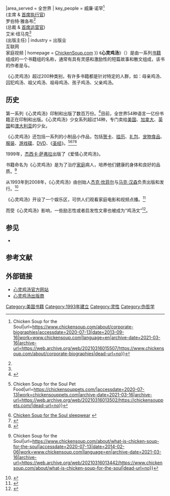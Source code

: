 {{citation style|time=2012-03-02T06:31:07+00:00}}
{{Infobox company
| company_name = 心灵鸡汤<br />''Chicken Soup for the Soul''
| company_logo = 
| company_type = [[私有企业|私有企业]] 
| foundation = 1993年6月28日<ref>Lopez, Justine. [http://www.homemediamagazine.com/tv-dvd/screen-media-distribute-chicken-soup-soul-18082 Screen Media to Distribute Chicken Soup for the Soul] {{Wayback|url=http://www.homemediamagazine.com/tv-dvd/screen-media-distribute-chicken-soup-soul-18082 |date=20120229173832 }}, ''Home Media Magazine'', 12 January 2010.</ref>
| founder = {{link-en|杰克·坎菲尔|Jack Canfield}}<ref>[http://www.chickensoup.com/newsroom.asp?cid=new.bio.jc Jack Canfield biography] {{webarchive|url=https://web.archive.org/web/20110708144206/http://www.chickensoup.com/newsroom.asp?cid=new.bio.jc |date=2011-07-08 }} at official website</ref> <br /> {{link-en|马克·汉森|Mark Victor Hansen}}<ref>[http://www.chickensoup.com/newsroom.asp?cid=new.bio.mvh Mark Victor Hansen biography] {{webarchive|url=https://web.archive.org/web/20110708144209/http://www.chickensoup.com/newsroom.asp?cid=new.bio.mvh |date=2011-07-08 }} at official website</ref>
| location_city = {{USA}}[[康涅狄格州|康涅狄格州]]<ref>{{Cite web|title=Contact Us {{!}} Chicken Soup for the Soul|url=https://www.chickensoup.com/about/contact-us|accessdate=2020-07-13|date=2014-03-17|work=www.chickensoup.com|language=en|archive-date=2021-03-16|archive-url=https://web.archive.org/web/20210316013342/https://www.chickensoup.com/about/contact-us|dead-url=no}}</ref>
|area_served = 全世界
| key_people = 威廉·诺罕<ref name="#1">{{Cite web|title=Corporate Biographies {{!}} Chicken Soup for the Soul|url=https://www.chickensoup.com/about/corporate-biographies|accessdate=2020-07-13|date=2013-09-16|work=www.chickensoup.com|language=en|archive-date=2021-03-16|archive-url=https://web.archive.org/web/20210316015507/https://www.chickensoup.com/about/corporate-biographies|dead-url=no}}</ref><br>(主席 & [[首席执行官|首席执行官]])<br>罗伯特·雅各布<ref name="#1"/><br>(总裁 & [[首席运营官|首席运营官]])<br>艾米·纽马克<ref name="#1"/><br>(出版主任)
| industry = 出版业<br>互联网<br>家庭视频
| homepage = [http://www.chickensoup.com ChickenSoup.com] 
}}
《'''心灵鸡汤'''》（{{lang-en|''Chicken Soup for the Soul''}}）是由一系列[[书籍|书籍]]组成的一个书籍组的名称，通常有具有灵感和激励性的短篇故事和散文组成，该书的作者是{{link-en|杰克·坎菲尔|Jack Canfield}}与{{link-en|马克·汉森|Mark Victor Hansen}}。

《心灵鸡汤》超过200种类别，有许多书籍都是针对特定的人群，如：母亲鸡汤、囚犯鸡汤、祖父鸡汤、祖母鸡汤、孩子鸡汤、父亲鸡汤。

== 历史 ==
第一系列《心灵鸡汤》印制和出版了数百万份。<ref>{{Cite web|title=Chicken Soup for the Soul|url=https://www.chickensoup.com/books?cid=titles|accessdate=2020-07-13|work=www.chickensoup.com|archive-date=2021-03-16|archive-url=https://web.archive.org/web/20210316015512/https://www.chickensoup.com/books?cid=titles|dead-url=no}}</ref>目前，全世界54种语言一亿份书籍正在印制和出版。《心灵鸡汤》少女系列超过14种，专门卖给[[美国|美国]]、[[加拿大|加拿大]]、[[英国|英国]]和[[澳大利亚|澳大利亚]]的少女。

《心灵鸡汤》还包括一系列的小制品小作品，包括[[贺卡|贺卡]]、[[挂历|挂历]]、[[礼包|礼包]]、[[宠物食品|宠物食品]]、[[服装|服装]]、[[游戏碟|游戏碟]]、[[DVD|DVD]]、《[[圣经|圣经]]》。<ref>{{Cite web|title=Home {{!}} Chicken Soup for the Soul Pet Food|url=https://chickensouppets.com/|accessdate=2020-07-13|work=chickensouppets.com|archive-date=2021-03-16|archive-url=https://web.archive.org/web/20210316013502/https://chickensouppets.com/|dead-url=no}}</ref><ref>[http://www.a-egroup.com/ae/photogallery/thumbnails.php?album=13 Chicken Soup for the Soul sleepwear] {{Wayback|url=http://www.a-egroup.com/ae/photogallery/thumbnails.php?album=13 |date=20120307204643 }}</ref><ref>{{Cite web |url=http://www.kappapublishing.com/kappabooks/pages/puzzles.html |title=Chicken Soup for the Soul puzzle books |access-date=2012-03-02 |archive-url=https://web.archive.org/web/20120223192559/http://www.kappapublishing.com/kappabooks/pages/puzzles.html |archive-date=2012-02-23 |dead-url=yes }}</ref><ref>{{Cite web |url=http://www.countyourblessingsgame.com/ |title=Chicken Soup for the Soul Count Your Blessings board game |access-date=2012-03-02 |archive-date=2021-03-16 |archive-url=https://web.archive.org/web/20210316013445/http://www.countyourblessingsgame.com/ |dead-url=no }}</ref>

1999年，[[杰西卡·萨弗拉|杰西卡·萨弗拉]]出版了《爱情心灵鸡汤》。

书籍命名为《心灵鸡汤》是为了治疗[[家庭|家庭]]病人，培养他们健康的身体和良好的品质。<ref name="about">{{Cite web|title=About Chicken Soup for the Soul {{!}} Chicken Soup for the Soul|url=https://www.chickensoup.com/about/what-is-chicken-soup-for-the-soul|accessdate=2020-07-13|date=2014-02-06|work=www.chickensoup.com|language=en|archive-date=2021-03-16|archive-url=https://web.archive.org/web/20210316013442/https://www.chickensoup.com/about/what-is-chicken-soup-for-the-soul|dead-url=no}}</ref>

从1993年到2008年，《心灵鸡汤》由创始人[[杰克·坎菲尔|杰克·坎菲尔]]与[[马克·汉森|马克·汉森]]负责出版和发行。<ref>{{Cite web |url=http://www.publishersweekly.com/pw/print/20090202/11989-serving-up-a-new-chicken-soup-.html |title=Serving Up A New Chicken Soup |accessdate=2012-03-02 |archive-date=2012-09-18 |archive-url=https://web.archive.org/web/20120918031807/http://www.publishersweekly.com/pw/print/20090202/11989-serving-up-a-new-chicken-soup-.html |dead-url=no }}</ref>

《心灵鸡汤》开设了一个娱乐区，可供人们观看家庭电影和视频点播。<ref>{{cite web|url=http://www.homemediamagazine.com/tv-dvd/screen-media-distribute-chicken-soup-soul-18082|title=Screen Media to Distribute Chicken Soup for the Soul|accessdate=12 January 2010|author=Lopez, Justine|work=Home Media Magazine|publisher=|language=|deadurl=yes|archiveurl=https://web.archive.org/web/20120229173832/http://www.homemediamagazine.com/tv-dvd/screen-media-distribute-chicken-soup-soul-18082|archivedate=2012年2月29日|df=}}</ref>

而受《心灵鸡汤》影响，一些励志性或者启发性文章也被成为“鸡汤文”<ref>{{Cite web|title=为什么有的人爱看心灵鸡汤文？|url=http://help.3g.163.com/15/0702/11/ATH2KMG000964LD0.html|accessdate=2020-07-13|date=2015-07-02|last=网易|work=help.3g.163.com|archive-date=2021-01-24|archive-url=https://web.archive.org/web/20210124035127/http://help.3g.163.com/15/0702/11/ATH2KMG000964LD0.html|dead-url=yes}}</ref>。

== 参见 ==
*{{link-en|心灵鸡汤系列书籍列表|List of Chicken Soup for the Soul books}}

==参考文献==
{{Reflist|2}}

== 外部链接 ==
* [http://www.chickensoup.com 心灵鸡汤官方网站] {{Wayback|url=http://www.chickensoup.com/ |date=20210322122829 }}
* [http://www.hcibooks.com/c-3-chicken-soup-books.aspx 心灵鸡汤出版商] {{Wayback|url=http://www.hcibooks.com/c-3-chicken-soup-books.aspx |date=20120623145203 }}

[[Category:美国书籍|Category:美国书籍]]
[[Category:1993年建立|Category:1993年建立]]
[[Category:灵性|Category:灵性]]
[[Category:伪哲学|Category:伪哲学]]